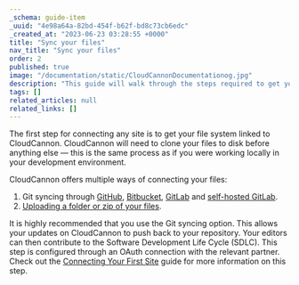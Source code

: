 ```yaml
---
_schema: guide-item
_uuid: "4e98a64a-82bd-454f-b62f-bd8c73cb6edc"
_created_at: "2023-06-23 03:28:55 +0000"
title: "Sync your files"
nav_title: "Sync your files"
order: 2
published: true
image: "/documentation/static/CloudCannonDocumentationog.jpg"
description: "This guide will walk through the steps required to get your MkDocs site built, editable and live on CloudCannon."
tags: []
related_articles: null
related_links: []
---
```


The first step for connecting any site is to get your file system linked to CloudCannon.
CloudCannon will need to clone your files to disk before anything else — this is the same process as if you were working locally in your development environment.

CloudCannon offers multiple ways of connecting your files:

1. Git syncing through [GitHub](/documentation/articles/connecting-a-github-repository-as-your-source/), [Bitbucket](/documentation/articles/connecting-a-bitbucket-respository-as-your-source/), [GitLab](/documentation/articles/connecting-a-gitlab-respository-as-your-source/) and [self-hosted GitLab](/documentation/articles/connecting-a-self-hosted-gitlab-repository-as-your-source/).
2. [Uploading a folder or zip of your files](/documentation/articles/add-files-with-direct-upload/).

It is highly recommended that you use the Git syncing option.
This allows your updates on CloudCannon to push back to your repository.
Your editors can then contribute to the Software Development Life Cycle (SDLC).
This step is configured through an OAuth connection with the relevant partner.
Check out the [Connecting Your First Site](/documentation/articles/connecting-your-first-site/) guide for more information on this step.
